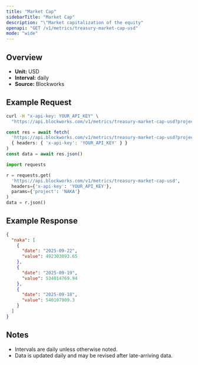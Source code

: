```yaml
---
title: "Market Cap"
sidebarTitle: "Market Cap"
description: "\"Market capitalization of the equity"
openapi: "GET /v1/metrics/treasury-market-cap-usd"
mode: "wide"
---
```


## Overview

- **Unit:** USD
- **Interval:** daily
- **Source:** Blockworks

## Example Request

<CodeGroup>

```bash cURL
curl -H "x-api-key: YOUR_API_KEY" \
  "https://api.blockworks.com/v1/metrics/treasury-market-cap-usd?project=NAKA"
```

```typescript TypeScript
const res = await fetch(
  'https://api.blockworks.com/v1/metrics/treasury-market-cap-usd?project=NAKA',
  { headers: { 'x-api-key': 'YOUR_API_KEY' } }
)
const data = await res.json()
```

```python Python
import requests

r = requests.get(
  'https://api.blockworks.com/v1/metrics/treasury-market-cap-usd',
  headers={'x-api-key': 'YOUR_API_KEY'},
  params={'project': 'NAKA'}
)
data = r.json()
```

</CodeGroup>

## Example Response

```json
{
  "naka": [
    {
      "date": "2025-09-22",
      "value": 492303093.65
    },
    {
      "date": "2025-09-19",
      "value": 534014769.94
    },
    {
      "date": "2025-09-18",
      "value": 540107909.3
    }
  ]
}
```

## Notes
- Intervals are daily unless otherwise noted.
- Data is updated daily and may be revised after late-arriving data.
